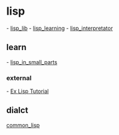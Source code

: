 = lisp =

- [[lisp_lib]]
- [[lisp_learning]]
- [[lisp_interpretator]]
== learn ==
- [[lisp_in_small_parts]]
=== external ===
- [[cs.gmu.edu/~sean/lisp/LispTutorial2.html|Ex Lisp Tutorial]]


== dialct ==
[[common_lisp]]
